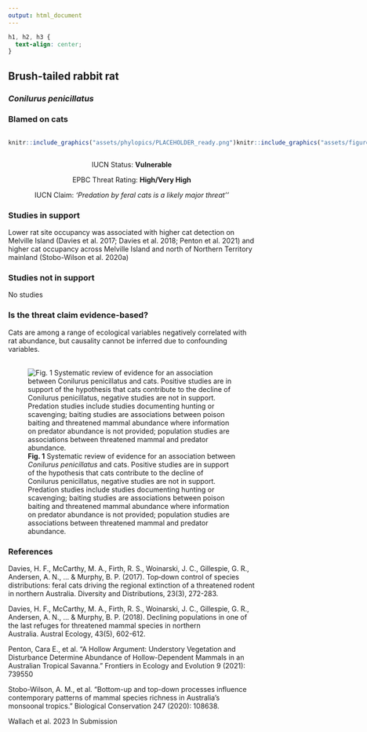 ```yaml
---
output: html_document
---
```

```css
h1, h2, h3 {
  text-align: center;
}
```

## **Brush-tailed rabbit rat**
### *Conilurus penicillatus*
### Blamed on cats

:::: {style="display: flex;"}

::: {}
  ```r
  knitr::include_graphics("assets/phylopics/PLACEHOLDER_ready.png")
  ```
:::

::: {}

:::

::: {}
  ```r
  knitr::include_graphics("assets/figures/Map_Cat_Conilurus penicillatus.png")
  ```
:::

::::
<center>
IUCN Status: **Vulnerable**

EPBC Threat Rating: **High/Very High**

IUCN Claim: *'Predation by feral cats is a likely major threat''*

</center>

### Studies in support

Lower rat site occupancy was associated with higher cat detection on Melville Island (Davies et al. 2017; Davies et al. 2018; Penton et al. 2021) and higher cat occupancy across Melville Island and north of Northern Territory mainland (Stobo-Wilson et al. 2020a)

### Studies not in support

No studies

### Is the threat claim evidence-based?

Cats are among a range of ecological variables negatively correlated with rat abundance, but causality cannot be inferred due to confounding variables.
<br>
<br>

![**Fig. 1**  Systematic review of evidence for an association between *Conilurus penicillatus* and cats. Positive studies are in support of the hypothesis that cats contribute to the decline of Conilurus penicillatus, negative studies are not in support. Predation studies include studies documenting hunting or scavenging; baiting studies are associations between poison baiting and threatened mammal abundance where information on predator abundance is not provided; population studies are associations between threatened mammal and predator abundance.](assets/figures/Main_Evidence_Cat_Conilurus penicillatus.png)

### References

Davies, H. F., McCarthy, M. A., Firth, R. S., Woinarski, J. C., Gillespie, G. R., Andersen, A. N., ... & Murphy, B. P. (2017). Top‐down control of species distributions: feral cats driving the regional extinction of a threatened rodent in northern Australia. Diversity and Distributions, 23(3), 272-283.

Davies, H. F., McCarthy, M. A., Firth, R. S., Woinarski, J. C., Gillespie, G. R., Andersen, A. N., ... & Murphy, B. P. (2018). Declining populations in one of the last refuges for threatened mammal species in northern Australia. Austral Ecology, 43(5), 602-612.

Penton, Cara E., et al. "A Hollow Argument: Understory Vegetation and Disturbance Determine Abundance of Hollow-Dependent Mammals in an Australian Tropical Savanna." Frontiers in Ecology and Evolution 9 (2021): 739550

Stobo-Wilson, A. M., et al. "Bottom-up and top-down processes influence contemporary patterns of mammal species richness in Australia's monsoonal tropics." Biological Conservation 247 (2020): 108638.

Wallach et al. 2023 In Submission

